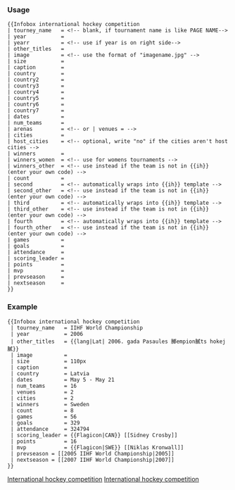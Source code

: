 {{Documentation subpage}}
<!-- PLEASE ADD CATEGORIES AND INTERWIKIS AT THE BOTTOM OF THIS PAGE -->

=== Usage ===
<pre>
{{Infobox international hockey competition
| tourney_name   = <!-- blank, if tournament name is like PAGE NAME-->
| year           = 
| yearr          = <!-- use if year is on right side-->
| other_titles   = 
| image          = <!-- use the format of "imagename.jpg" -->
| size           = 
| caption        = 
| country        = 
| country2       =
| country3       =
| country4       =
| country5       =
| country6       =
| country7       =
| dates          = 
| num_teams      = 
| arenas         = <!-- or | venues = -->
| cities         = 
| host_cities    = <!-- optional, write "no" if the cities aren't host cities -->
| winners        = 
| winners_women  = <!-- use for womens tournaments -->
| winners_other  = <!-- use instead if the team is not in {{ih}} (enter your own code) -->
| count          = 
| second         = <!-- automatically wraps into {{ih}} template -->
| second_other   = <!-- use instead if the team is not in {{ih}} (enter your own code) -->
| third          = <!-- automatically wraps into {{ih}} template -->
| third_other    = <!-- use instead if the team is not in {{ih}} (enter your own code) -->
| fourth         = <!-- automatically wraps into {{ih}} template -->
| fourth_other   = <!-- use instead if the team is not in {{ih}} (enter your own code) -->
| games          = 
| goals          = 
| attendance     = 
| scoring_leader = 
| points         =
| mvp            = 
| prevseason     =
| nextseason     =
}}
</pre>

===Example===
{{Infobox international hockey competition
 | tourney_name   = IIHF World Championship
 | year           = 2006
 | other_titles   = {{lang|Lat| 2006. gada Pasaules 膷empion膩ts hokej膩}}
 | image          =  
 | size           = 110px
 | caption        = 
 | country        = Latvia
 | dates          = May 5 - May 21
 | num_teams      = 16
 | venues         = 2
 | cities         = 2
 | winners        = Sweden
 | count          = 8
 | games          = 56 
 | goals          = 329
 | attendance     = 324794
 | scoring_leader = {{Flagicon|CAN}} [[Sidney Crosby]]
 | points         = 16
 | mvp            = {{Flagicon|SWE}} [[Niklas Kronwall]]
 | prevseason = [[2005 IIHF World Championship|2005]]
 | nextseason = [[2007 IIHF World Championship|2007]]
}}
<pre style="overflow:auto;">{{Infobox international hockey competition
 | tourney_name   = IIHF World Championship
 | year           = 2006
 | other_titles   = {{lang|Lat| 2006. gada Pasaules 膷empion膩ts hokej膩}}
 | image          =  
 | size           = 110px
 | caption        = 
 | country        = Latvia
 | dates          = May 5 - May 21
 | num_teams      = 16
 | venues         = 2
 | cities         = 2
 | winners        = Sweden
 | count          = 8
 | games          = 56 
 | goals          = 329
 | attendance     = 324794
 | scoring_leader = {{Flagicon|CAN}} [[Sidney Crosby]]
 | points         = 16
 | mvp            = {{Flagicon|SWE}} [[Niklas Kronwall]]
 | prevseason = [[2005 IIHF World Championship|2005]]
 | nextseason = [[2007 IIHF World Championship|2007]]
}}</pre>

<includeonly>
[[Category:Ice hockey infobox templates|International hockey competition]]
[[Category:Field hockey infobox templates|International hockey competition]]
</includeonly>